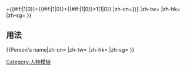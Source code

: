 <includeonly>{{Person's name/core
|boolean={{#ifexpr:{{#if:{{{zh-cn|}}}|1|0}}+{{#if:{{{zh-tw|}}}|1|0}}+{{#if:{{{zh-hk|}}}|1|0}}+{{#if:{{{zh-sg|}}}|1|0}}>1|1|0}}
|zh-cn={{{zh-cn|{{{1|}}}}}}
|zh-tw={{{zh-tw|}}}
|zh-hk={{{zh-hk|}}}
|zh-sg={{{zh-sg|}}}
}}</includeonly><noinclude>
== 用法 ==
<nowiki>{{Person's name|zh-cn= |zh-tw= |zh-hk= |zh-sg= }}</nowiki>
[[Category:人物模板]]
</noinclude>